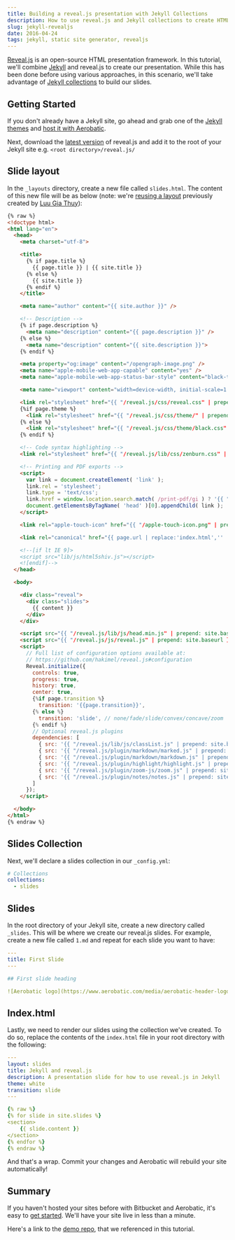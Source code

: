 ```yaml
---
title: Building a reveal.js presentation with Jekyll Collections
description: How to use reveal.js and Jekyll collections to create HTML presentations
slug: jekyll-revealjs
date: 2016-04-24
tags: jekyll, static site generator, revealjs
---
```


[Reveal.js](http://lab.hakim.se/reveal-js/#/) is an open-source HTML presentation framework. In this tutorial, we'll combine [Jekyll](http://jekyllrb.com/) and reveal.js to create our presentation. While this has been done before using various approaches, in this scenario, we'll take advantage of [Jekyll collections](https://jekyllrb.com/docs/collections/) to build our slides.

## Getting Started

If you don't already have a Jekyll site, go ahead and grab one of the [Jekyll themes](http://jekyllthemes.org/) and [host it with Aerobatic](https://www.aerobatic.com/docs/automated-builds#jekyll).

Next, download the [latest version](https://github.com/hakimel/reveal.js/releases) of reveal.js and add it to the root of your Jekyll site e.g. `<root directory>/reveal.js/`

## Slide layout

In the `_layouts` directory, create a new file called `slides.html`. The content of this new file will be as below (note: we're [reusing a layout](https://gist.github.com/luugiathuy/c07ac5608addadb642e5) previously created by [Luu Gia Thuy](https://github.com/luugiathuy)):

```html
{% raw %}
<!doctype html>
<html lang="en">
  <head>
    <meta charset="utf-8">

    <title>
      {% if page.title %}
        {{ page.title }} | {{ site.title }}
      {% else %}
        {{ site.title }}
      {% endif %}
    </title>

    <meta name="author" content="{{ site.author }}" />

    <!-- Description -->
    {% if page.description %}
      <meta name="description" content="{{ page.description }}" />
    {% else %}
      <meta name="description" content="{{ site.description }}">
    {% endif %}

    <meta property="og:image" content="/opengraph-image.png" />
    <meta name="apple-mobile-web-app-capable" content="yes" />
    <meta name="apple-mobile-web-app-status-bar-style" content="black-translucent" />

    <meta name="viewport" content="width=device-width, initial-scale=1.0, maximum-scale=1.0, user-scalable=no, minimal-ui">

    <link rel="stylesheet" href="{{ "/reveal.js/css/reveal.css" | prepend: site.baseurl }}"/>
    {%if page.theme %}
      <link rel="stylesheet" href="{{ "/reveal.js/css/theme/" | prepend: site.baseurl | append: page.theme | append: '.css' }}" id="theme"/>
    {% else %}
      <link rel="stylesheet" href="{{ "/reveal.js/css/theme/black.css" | prepend: site.baseurl }}" id="theme"/>
    {% endif %}

    <!-- Code syntax highlighting -->
    <link rel="stylesheet" href="{{ "/reveal.js/lib/css/zenburn.css" | prepend: site.baseurl }}"/>

    <!-- Printing and PDF exports -->
    <script>
      var link = document.createElement( 'link' );
      link.rel = 'stylesheet';
      link.type = 'text/css';
      link.href = window.location.search.match( /print-pdf/gi ) ? '{{ "/reveal.js/css/print/pdf.css" | prepend: site.baseurl }}' : '{{ "/reveal.js/css/print/paper.css" | prepend: site.baseurl }}';
      document.getElementsByTagName( 'head' )[0].appendChild( link );
    </script>

    <link rel="apple-touch-icon" href="{{ "/apple-touch-icon.png" | prepend: site.baseurl }}" />

    <link rel="canonical" href="{{ page.url | replace:'index.html','' | prepend: site.baseurl | prepend: site.url }}">

    <!--[if lt IE 9]>
    <script src="lib/js/html5shiv.js"></script>
    <![endif]-->
  </head>

  <body>

    <div class="reveal">
      <div class="slides">
        {{ content }}
      </div>
    </div>

    <script src="{{ "/reveal.js/lib/js/head.min.js" | prepend: site.baseurl }}"></script>
    <script src="{{ "/reveal.js/js/reveal.js" | prepend: site.baseurl }}"></script>
    <script>
      // Full list of configuration options available at:
      // https://github.com/hakimel/reveal.js#configuration
      Reveal.initialize({
        controls: true,
        progress: true,
        history: true,
        center: true,
        {%if page.transition %}
          transition: '{{page.transition}}',
        {% else %}
          transition: 'slide', // none/fade/slide/convex/concave/zoom
        {% endif %}
        // Optional reveal.js plugins
        dependencies: [
          { src: '{{ "/reveal.js/lib/js/classList.js" | prepend: site.baseurl }}', condition: function() { return !document.body.classList; } },
          { src: '{{ "/reveal.js/plugin/markdown/marked.js" | prepend: site.baseurl }}', condition: function() { return !!document.querySelector( '[data-markdown]' ); } },
          { src: '{{ "/reveal.js/plugin/markdown/markdown.js" | prepend: site.baseurl }}', condition: function() { return !!document.querySelector( '[data-markdown]' ); } },
          { src: '{{ "/reveal.js/plugin/highlight/highlight.js" | prepend: site.baseurl }}', async: true, condition: function() { return !!document.querySelector( 'pre code' ); }, callback: function() { hljs.initHighlightingOnLoad(); } },
          { src: '{{ "/reveal.js/plugin/zoom-js/zoom.js" | prepend: site.baseurl }}', async: true },
          { src: '{{ "/reveal.js/plugin/notes/notes.js" | prepend: site.baseurl }}', async: true }
        ]
      });
    </script>

  </body>
</html>
{% endraw %}
```

## Slides Collection

Next, we'll declare a slides collection in our `_config.yml`:

```yaml
# Collections
collections:
  - slides
```

## Slides

In the root directory of your Jekyll site, create a new directory called `_slides`. This will be where we create our reveal.js slides. For example, create a new file called `1.md` and repeat for each slide you want to have:

```yaml
---
title: First Slide
---

## First slide heading

![Aerobatic logo](https://www.aerobatic.com/media/aerobatic-header-logo.png)
```

## Index.html

Lastly, we need to render our slides using the collection we've created. To do so, replace the contents of the `index.html` file in your root directory with the following:

```yaml
---
layout: slides
title: Jekyll and reveal.js
description: A presentation slide for how to use reveal.js in Jekyll
theme: white
transition: slide
---

{% raw %}
{% for slide in site.slides %}
<section>
    {{ slide.content }}
</section>
{% endfor %}
{% endraw %}
```

And that's a wrap. Commit your changes and Aerobatic will rebuild your site automatically!

## Summary

If you haven't hosted your sites before with Bitbucket and Aerobatic, it's easy to [get started](/docs/getting-started). We'll have your site live in less than a minute.

Here's a link to the [demo repo](https://bitbucket.org/aerobatic/jekyll-reveal/src), that we referenced in this tutorial.

